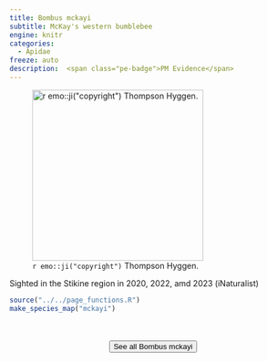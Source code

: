 ```yaml
---
title: Bombus mckayi
subtitle: McKay's western bumblebee
engine: knitr
categories:
  - Apidae
freeze: auto
description:  <span class="pe-badge">PM Evidence</span>
---
```

![`r emo::ji("copyright")` Thompson Hyggen.](https://inaturalist-open-data.s3.amazonaws.com/photos/323894034/large.jpg){height=300}

Sighted in the Stikine region in 2020, 2022, amd 2023 (iNaturalist)



```r
source("../../page_functions.R")
make_species_map("mckayi")
```
<br><br>
<center>


<a href="https://inaturalist.ca/observations?place_id=any&quality_grade=research&subview=map&taxon_id=1424661"><button type="button" class="btn btn-secondary">See all Bombus mckayi <i class="fa-solid fa-arrow-up-right-from-square"></i> </button></a>
</center>
